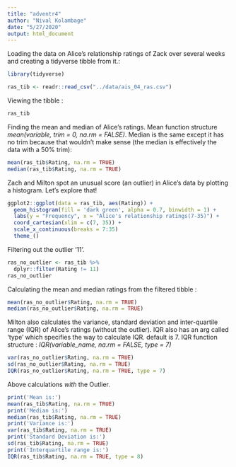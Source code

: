 ```yaml
---
title: "adventr4"
author: "Nival Kolambage"
date: "5/27/2020"
output: html_document
---
```


Loading the data on Alice's relationship ratings of Zack over several weeks and creating a tidyverse tibble from it.:

```r
library(tidyverse)

ras_tib <- readr::read_csv("../data/ais_04_ras.csv")
```


Viewing the tibble :
```r
ras_tib
```


Finding the mean and median of Alice's ratings. Mean function structure *mean(variable, trim = 0, na.rm = FALSE)*. Median is the same except it has no trim because that wouldn’t make sense (the median is effectively the data with a 50% trim):

```r
mean(ras_tib$Rating, na.rm = TRUE)
median(ras_tib$Rating, na.rm = TRUE)

```


Zach and Milton spot an unusual score (an outlier) in Alice’s data by plotting a histogram. Let's explore that!

```r
ggplot2::ggplot(data = ras_tib, aes(Rating)) +
  geom_histogram(fill = 'dark green', alpha = 0.7, binwidth = 1) +
  labs(y = "Frequency", x = "Alice's relationship ratings(7-35)") +
  coord_cartesian(xlim = c(7, 35)) +
  scale_x_continuous(breaks = 7:35)
  theme_()
```


Filtering out the outlier '11'.

```r
ras_no_outlier <- ras_tib %>% 
  dplyr::filter(Rating != 11)
ras_no_outlier
```


Calculating the mean and median ratings from the filtered tibble :

```r
mean(ras_no_outlier$Rating, na.rm = TRUE)
median(ras_no_outlier$Rating, na.rm = TRUE)
```


Milton also calculates the variance, standard deviation and inter-quartile range (IQR) of Alice’s ratings (without the outlier). IQR also has an arg called 'type' which specifies the way to calculate IQR. default is 7. IQR function structure : *IQR(variable_name, na.rm = FALSE, type = 7)*

```r
var(ras_no_outlier$Rating, na.rm = TRUE)
sd(ras_no_outlier$Rating, na.rm = TRUE)
IQR(ras_no_outlier$Rating, na.rm = TRUE, type = 7)
```

Above calculations *with* the Outlier.

```r
print('Mean is:')
mean(ras_tib$Rating, na.rm = TRUE)
print('Median is:')
median(ras_tib$Rating, na.rm = TRUE)
print('Variance is:')
var(ras_tib$Rating, na.rm = TRUE)
print('Standard Deviation is:')
sd(ras_tib$Rating, na.rm = TRUE)
print('Interquartile range is:')
IQR(ras_tib$Rating, na.rm = TRUE, type = 8)
```
























